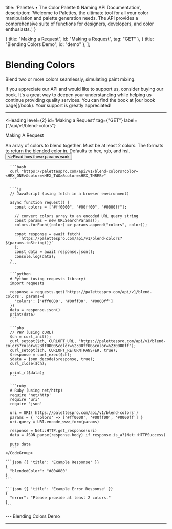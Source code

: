 

  title: 'Palettes • The Color Palette & Naming API Documentation',
  description:
    'Welcome to Palettes, the ultimate tool for all your color manipulation and palette generation needs. The API provides a comprehensive suite of functions for designers, developers, and color enthusiasts.',
}


  { title: "Making a Request", id: "Making a Request", tag: "GET" },
  { title: "Blending Colors Demo", id: "demo" },
];

# Blending Colors

Blend two or more colors seamlessly, simulating paint mixing.

<Note>
  If you appreciate our API and would like to support us, consider buying our book. It's a great way to deepen your understanding while helping us continue providing quality services. You can find the book at [our book page](/book). Your support is greatly appreciated!
</Note>

---

<Heading
  level={2}
  id='Making a Request'
  tag={"GET"}
  label={"/api/v1/blend-colors"}
>
  Making A Request
</Heading>

<Row>
  <Col>
    <Properties>
      <Property name="colors" type="string[]">
        An array of colors to blend together. Must be at least 2 colors.
      </Property>
      <Property name="formats" type="string || string[]">
        The formats to return the blended color in. Defaults to hex, rgb, and hsl.
      </Property>
    </Properties>
    <div className="not-prose my-6 flex gap-3">
      <Button href="/request-params" arrow="right">
        <>Read how these params work</>
      </Button>
    </div>
  </Col>
  <Col sticky>
    <CodeGroup title="Example Request" tag="GET" label="/api/v1/blend">

      ```bash
      curl "https://palettespro.com/api/v1/blend-colors?color=<HEX_ONE>&color=<HEX_TWO>&color=<HEX_THREE>"
      ```

      ```js
      // JavaScript (using fetch in a browser environment)

      async function request() {
        const colors = ["#ff0000", "#00ff00", "#0000ff"];

        // convert colors array to an encoded URL query string
        const params = new URLSearchParams();
        colors.forEach((color) => params.append("colors", color));

        const response = await fetch(
          `https://palettespro.com/api/v1/blend-colors?${params.toString()}`
        );
        const data = await response.json();
        console.log(data);
      }
      ```

      ```python
      # Python (using requests library)
      import requests

      response = requests.get('https://palettespro.com/api/v1/blend-colors', params={
        'colors': ['#ff0000', '#00ff00', '#0000ff']
      })
      data = response.json()
      print(data)
      ```

      ```php
      // PHP (using cURL)
      $ch = curl_init();
      curl_setopt($ch, CURLOPT_URL, "https://palettespro.com/api/v1/blend-colors?color=%23ff0000&color=%2300ff00&color=%230000ff");
      curl_setopt($ch, CURLOPT_RETURNTRANSFER, true);
      $response = curl_exec($ch);
      $data = json_decode($response, true);
      curl_close($ch);

      print_r($data);
      ```

      ```ruby
      # Ruby (using net/http)
      require 'net/http'
      require 'uri'
      require 'json'

      uri = URI('https://palettespro.com/api/v1/blend-colors')
      params = { 'colors' => ['#ff0000', '#00ff00', '#0000ff'] }
      uri.query = URI.encode_www_form(params)

      response = Net::HTTP.get_response(uri)
      data = JSON.parse(response.body) if response.is_a?(Net::HTTPSuccess)

      puts data
      ```
    </CodeGroup>

    ```json {{ 'title': 'Example Response' }}
    {
      "blendedColor": "#804080"
    }
    ```
    
    ```json {{ 'title': 'Example Error Response' }}
    {
      "error": "Please provide at least 2 colors."
    }
    ```
  </Col>
</Row>
---

<Heading level={2} id='demo'>
  Blending Colors Demo
</Heading>

<BlendingColorsDemo />

---